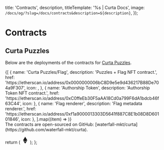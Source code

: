 


  title: 'Contracts',
  description,
  titleTemplate: '%s | Curta Docs',
  image: `/docs/og/?slug=/docs/contracts&description=${description}`,
});

# Contracts

<Description children={description} />

## Curta Puzzles

Below are the deployments of the contracts for [Curta Puzzles](/docs/puzzles/overview).

<div className="grid grid-cols-1 sm:grid-cols-2 lg:grid-cols-1 gap-4 min-[1120px]:grid-cols-2 min-[1420px]:grid-cols-3">
  {[
    {
      name: 'Curta Puzzles/Flag',
      description: 'Puzzles + Flag NFT contract.',
      href: 'https://etherscan.io/address/0x0000000006bC8D9e5e9d436217B88De704a9F307',
      icon: <EthereumIcon />,
    },
    {
      name: 'Authorship Token',
      description: 'Authorship Token NFT contract.',
      href: 'https://etherscan.io/address/0xC0ffeEb30F5aAA18Cd0a799F6dA1bdcb46f63C44',
      icon: <EthereumIcon />
    },
    {
      name: 'Flag renderer',
      description: 'Flag metadata renderer.',
      href: 'https://etherscan.io/address/0xf1a9000013303D5641f887C8E1b08D8D60101846',
      icon: <EthereumIcon />
    },
  ].map((item) => <LinkFeature key={item.href} {...item} />)}
</div>

<Callout intent='primary'>
  The contracts are open-sourced on GitHub: [waterfall-mkt/curta](https://github.com/waterfall-mkt/curta).
</Callout>

  return (
    <svg
      width="24"
      height="24"
      viewBox="0 0 24 24"
      fill="none"
      xmlns="http://www.w3.org/2000/svg"
      role="img"
    >
      <title>Ethereum</title>
      <desc>Ethereum&apos;s logo.</desc>
      <path d="m11.997 1-.147.501v14.545l.147.147 6.752-3.99z" fill="currentColor" />
      <path
        d="M11.997 1 5.246 12.202l6.751 3.991v-7.06zm0 16.471-.083.102v5.18l.083.243 6.756-9.513z"
        fill="currentColor"
      />
      <path
        d="M11.997 22.996v-5.525l-6.751-3.988zm0-6.803 6.752-3.99-6.752-3.07zm-6.751-3.99 6.751 3.99v-7.06z"
        fill="currentColor"
      />
    </svg>
  );
};